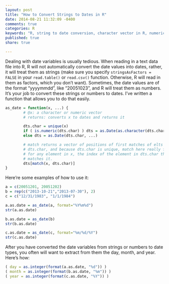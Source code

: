```yaml
---
layout: post
title: "How to Convert Strings to Dates in R"
date: 2014-08-21 11:32:09 -0400
comments: true
categories: R
keywords: "R, string to date conversion, character vector in R, numeric vector in R, date in R"
published: true
share: true

---
```

Dealing with date variables is usually tedious. When reading in a text data file into R, R will not automatically convert the date values into dates, rather, it will treat them as strings (make sure you specify `stringsAsFactors = FALSE` in your `read.table()` or `read.csv()` function. Otherwise, R will read in them as factors, which you don't want). Sometimes, the date values are of the format “yyyymmdd”, like “20051023”, and R will treat them as numbers. It's your job to convert these strings or numbers to dates. I've written a function that allows you to do that easily. 
```r
as_date = function(x, ...) {
        # @x: a character or numeric vector
        # returns: converts x to dates and returns it

        dts.char = unique(x)
        if ( is.numeric(dts.char) ) dts = as.Date(as.character(dts.char), ...)
        else dts = as.Date(dts.char, ...)

        # match returns a vector of positions of first matches of elts of x in
        # dts.char, and because dts.char is unique, match here really finds,
        # for any element in x, the index of the element in dts.char that
        # matches it.
        dts[match(x, dts.char)]
}
```

Here're some examples of how to use it:
```r
a = c(20051201, 20051202)
b = rep(c("2013-10-21","2013-07-30"), 2)
c = c("12/31/1983", "1/1/1984")

a.as.date = as_date(a, format="%Y%m%d")
str(a.as.date)

b.as.date = as_date(b)
str(b.as.date)

c.as.date = as_date(c, format="%m/%d/%Y")
str(c.as.date)
```

After you have converted the date variables from strings or numbers to date types, you often will want to extract from them the day, month, and year. Here's how:
```r
( day = as.integer(format(a.as.date, "%d")) )
( month = as.integer(format(b.as.date, "%m")) )
( year = as.integer(format(c.as.date, "%Y")) )
```
